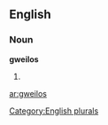 
==English==

===Noun===
'''gweilos'''

# {{plural of|[[gweilo]]}}

[[Category:English plurals]]

[[ar:gweilos]]